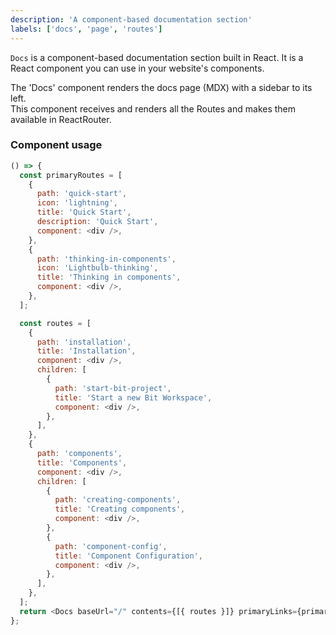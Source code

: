 ```yaml
---
description: 'A component-based documentation section'
labels: ['docs', 'page', 'routes']
---
```



`Docs` is a component-based documentation section built in React. It is a React component you can use in your website's components.

The 'Docs' component renders the docs page (MDX) with a sidebar to its left.  
This component receives and renders all the Routes and makes them available in ReactRouter.

### Component usage

```js live
() => {
  const primaryRoutes = [
    {
      path: 'quick-start',
      icon: 'lightning',
      title: 'Quick Start',
      description: 'Quick Start',
      component: <div />,
    },
    {
      path: 'thinking-in-components',
      icon: 'Lightbulb-thinking',
      title: 'Thinking in components',
      component: <div />,
    },
  ];

  const routes = [
    {
      path: 'installation',
      title: 'Installation',
      component: <div />,
      children: [
        {
          path: 'start-bit-project',
          title: 'Start a new Bit Workspace',
          component: <div />,
        },
      ],
    },
    {
      path: 'components',
      title: 'Components',
      component: <div />,
      children: [
        {
          path: 'creating-components',
          title: 'Creating components',
          component: <div />,
        },
        {
          path: 'component-config',
          title: 'Component Configuration',
          component: <div />,
        },
      ],
    },
  ];
  return <Docs baseUrl="/" contents={[{ routes }]} primaryLinks={primaryRoutes} />;
};
```
